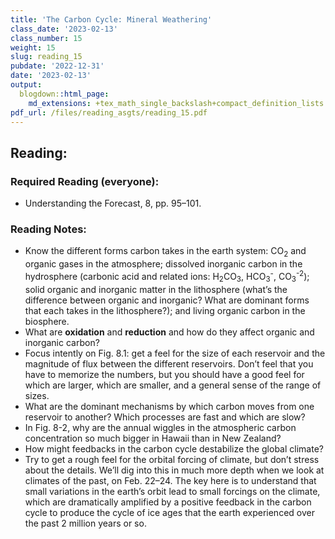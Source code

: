 ```yaml
---
title: 'The Carbon Cycle: Mineral Weathering'
class_date: '2023-02-13'
class_number: 15
weight: 15
slug: reading_15
pubdate: '2022-12-31'
date: '2023-02-13'
output:
  blogdown::html_page:
    md_extensions: +tex_math_single_backslash+compact_definition_lists
pdf_url: /files/reading_asgts/reading_15.pdf
---
```

## Reading:

### Required Reading (everyone):

* Understanding the Forecast, 8, pp. 95--101.

### Reading Notes:

* Know the different forms carbon takes in the earth system: CO~2~ and 
  organic gases in the atmosphere; dissolved inorganic carbon in the 
  hydrosphere (carbonic acid and related ions: H~2~CO~3~, 
  HCO~3~^-^, CO~3~^-2^); solid organic and inorganic matter in the 
  lithosphere (what's the difference between organic and inorganic? What are 
  dominant forms that each takes in the lithosphere?); and living organic 
  carbon in the biosphere.
* What are **oxidation** and **reduction** and how do they affect organic and 
  inorganic carbon?
* Focus intently on Fig. 8.1: get a feel for the size of each reservoir and the 
  magnitude of flux between the different reservoirs. Don't feel that you have 
  to memorize the numbers, but you should have a good feel for which are 
  larger, which are smaller, and a general sense of the range of sizes.
* What are the dominant mechanisms by which carbon moves from one reservoir to 
  another? Which processes are fast and which are slow?
* In Fig. 8-2, why are the annual wiggles in the atmospheric carbon 
  concentration so much bigger in Hawaii than in New Zealand?
* How might feedbacks in the carbon cycle destabilize the global climate?
* Try to get a rough feel for the orbital forcing of climate, but don't stress 
  about the details. We'll dig into this in much more depth when we look at 
  climates of the past, on 
  Feb. 22--24. 
  The key here is to understand that small variations in the earth's orbit lead 
  to small forcings on the climate, which are dramatically amplified by a 
  positive feedback in the carbon cycle to produce the cycle of ice ages that 
  the earth experienced over the past 2 million years or so.
